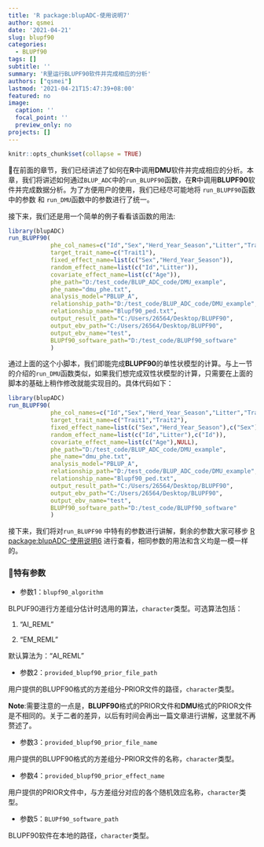 ```yaml
---
title: 'R package:blupADC-使用说明7'
author: qsmei
date: '2021-04-21'
slug: blupf90
categories:
  - BLUPf90
tags: []
subtitle: ''
summary: 'R里运行BLUPF90软件并完成相应的分析'
authors: ["qsmei"]
lastmod: '2021-04-21T15:47:39+08:00'
featured: no
image:
  caption: ''
  focal_point: ''
  preview_only: no
projects: []
---
```


```r
knitr::opts_chunk$set(collapse = TRUE)
```

👻在前面的章节，我们已经讲述了如何在**R**中调用**DMU**软件并完成相应的分析。本章，我们将讲述如何通过`BLUP_ADC`中的`run_BLUPF90`函数，在**R**中调用**BLUPF90**软件并完成数据分析。为了方便用户的使用，我们已经尽可能地将 `run_BLUPF90`函数中的参数 和 `run_DMU`函数中的参数进行了统一。

接下来，我们还是用一个简单的例子看看该函数的用法:

``` .R
library(blupADC)
run_BLUPF90(        
            phe_col_names=c("Id","Sex","Herd_Year_Season","Litter","Trait1","Trait2","Age"),  #表型数据的列名
            target_trait_name=c("Trait1"),                               #目标性状名称
            fixed_effect_name=list(c("Sex","Herd_Year_Season")),         #固定效应名称
            random_effect_name=list(c("Id","Litter")),                   #随机效应名称
            covariate_effect_name=list(c("Age")),                        #协变量名称
            phe_path="D:/test_code/BLUP_ADC_code/DMU_example",           #表型数据路径
            phe_name="dmu_phe.txt",                                      #表型数据名称
            analysis_model="PBLUP_A",                                    #分析方法
            relationship_path="D:/test_code/BLUP_ADC_code/DMU_example",  #亲缘关系文件路径
            relationship_name="Blupf90_ped.txt",                         #亲缘关系文件名称
            output_result_path="C:/Users/26564/Desktop/BLUPF90",         #BLUPF90结果保存路径
            output_ebv_path="C:/Users/26564/Desktop/BLUPF90",            #EBV结果保存的路径
            output_ebv_name="test",                                      #EBV结果保存的文件名
            BLUPf90_software_path="D:/test_code/BLUPf90_software"        #BLUPF90软件的路径
            )
```

通过上面的这个小脚本，我们即能完成**BLUPF90**的单性状模型的计算。与上一节的介绍的`run_DMU`函数类似，如果我们想完成双性状模型的计算，只需要在上面的脚本的基础上稍作修改就能实现目的。具体代码如下：

``` .R
library(blupADC)
run_BLUPF90(        
            phe_col_names=c("Id","Sex","Herd_Year_Season","Litter","Trait1","Trait2","Age"),  #表型数据的列名
            target_trait_name=c("Trait1","Trait2"),                              #目标性状名称
            fixed_effect_name=list(c("Sex","Herd_Year_Season"),c("Sex")),        #固定效应名称
            random_effect_name=list(c("Id","Litter"),c("Id")),                   #随机效应名称
            covariate_effect_name=list(c("Age"),NULL),                       #协变量名称
            phe_path="D:/test_code/BLUP_ADC_code/DMU_example",           #表型数据路径
            phe_name="dmu_phe.txt",                                      #表型数据名称
            analysis_model="PBLUP_A",                                    #分析方法
            relationship_path="D:/test_code/BLUP_ADC_code/DMU_example",  #亲缘关系文件路径
            relationship_name="Blupf90_ped.txt",                         #亲缘关系文件名称
            output_result_path="C:/Users/26564/Desktop/BLUPF90",         #BLUPF90结果保存路径
            output_ebv_path="C:/Users/26564/Desktop/BLUPF90",            #EBV结果保存的路径
            output_ebv_name="test",                                      #EBV结果保存的文件名
            BLUPf90_software_path="D:/test_code/BLUPf90_software"        #BLUPF90软件的路径
            )
```

接下来，我们将对`run_BLUPF90` 中特有的参数进行讲解，剩余的参数大家可移步 [R package:blupADC-使用说明6](https://qsmei.netlify.app/post/2021-04-20-r-package-blup-adc-run-dmu/run_dmu/) 进行查看，相同参数的用法和含义均是一模一样的。

### 💫特有参数

-   参数1：`blupf90_algorithm`

BLPUF90进行方差组分估计时选用的算法，`character`类型。可选算法包括：

1.  "AI_REML"

2.  "EM_REML"

默认算法为："AI_REML"

-   参数2：`provided_blupf90_prior_file_path`

用户提供的BLUPF90格式的方差组分-PRIOR文件的路径，`character`类型。

**Note**:需要注意的一点是，**BLUPF90**格式的PRIOR文件和**DMU**格式的PRIOR文件是不相同的。关于二者的差异，以后有时间会再出一篇文章进行讲解，这里就不再赘述了。

-   参数3：`provided_blupf90_prior_file_name`

用户提供的BLUPF90格式的方差组分-PRIOR文件的名称，`character`类型。

-   参数4：`provided_blupf90_prior_effect_name`

用户提供的PRIOR文件中，与方差组分对应的各个随机效应名称，`character`类型。

-   参数5：`BLUPf90_software_path`

BLUPF90软件在本地的路径，`character`类型。
